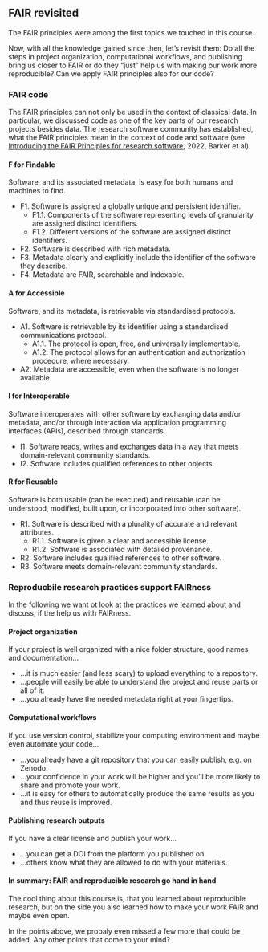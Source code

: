 ## FAIR revisited

The FAIR principles were among the first topics we touched in this course.

Now, with all the knowledge gained since then, let's revisit them: Do all
the steps in project organization, computational workflows, and publishing 
bring us closer to FAIR or do they "just" help us with making our work more
reproducible? Can we apply FAIR principles also for our code?

### FAIR code

The FAIR principles can not only be used in the context of classical data. 
In particular, we discussed code as one of the key parts of our research
projects besides data.
The research software community has established, what the FAIR principles mean in the context of code and software (see [Introducing the FAIR Principles for research software](https://www.nature.com/articles/s41597-022-01710-x), 2022, Barker et al). 

#### F for Findable
Software, and its associated metadata, is easy for both humans and machines to find.

- F1. Software is assigned a globally unique and persistent identifier.
  * F1.1. Components of the software representing levels of granularity are assigned distinct identifiers.
  * F1.2. Different versions of the software are assigned distinct identifiers.
- F2. Software is described with rich metadata.
- F3. Metadata clearly and explicitly include the identifier of the software they describe.
- F4. Metadata are FAIR, searchable and indexable.

#### A for Accessible
Software, and its metadata, is retrievable via standardised protocols.

- A1. Software is retrievable by its identifier using a standardised communications protocol.
  * A1.1. The protocol is open, free, and universally implementable.
  * A1.2. The protocol allows for an authentication and authorization procedure, where necessary.
- A2. Metadata are accessible, even when the software is no longer available.

#### I for Interoperable
Software interoperates with other software by exchanging data and/or metadata, and/or through interaction via application programming interfaces (APIs), described through standards.

- I1. Software reads, writes and exchanges data in a way that meets domain-relevant community standards.
- I2. Software includes qualified references to other objects.


#### R for Reusable
Software is both usable (can be executed) and reusable (can be understood, modified, built upon, or incorporated into other software).

- R1. Software is described with a plurality of accurate and relevant attributes.
  * R1.1. Software is given a clear and accessible license.
  * R1.2. Software is associated with detailed provenance.
- R2. Software includes qualified references to other software.
- R3. Software meets domain-relevant community standards.


### Reproducbile research practices support FAIRness

In the following we want ot look at the practices we learned about and discuss,
if the help us with FAIRness.

#### Project organization
If your project is well organized with a nice folder structure, good names and 
documentation... 

- ...it is much easier (and less scary) to upload everything to a repository.
- ...people will easily be able to understand the project and reuse parts or all of it.
- ...you already have the needed metadata right at your fingertips.

#### Computational workflows
If you use version control, stabilize your computing environment and maybe even automate your code...

- ...you already have a git repository that you can easily publish, e.g. on Zenodo.
- ...your confidence in your work will be higher and you'll be more likely to share and promote your work.
- ...it is easy for others to automatically produce the same results as you and thus reuse is improved.

#### Publishing research outputs
If you have a clear license and publish your work...

- ...you can get a DOI from the platform you published on.
- ...others know what they are allowed to do with your materials.

#### In summary: FAIR and reproducible research go hand in hand

The cool thing about this course is, that you learned about reproducible research, but on the side you also learned how to make your work FAIR and maybe even open. 

In the points above, we probaly even missed a few more that could be added. Any other points that come to your mind?

